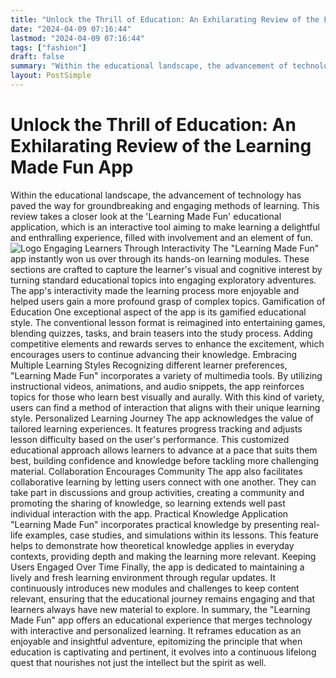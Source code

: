 ```yaml
---
title: "Unlock the Thrill of Education: An Exhilarating Review of the Learning Made Fun App"
date: "2024-04-09 07:16:44"
lastmod: "2024-04-09 07:16:44"
tags: ["fashion"]
draft: false
summary: "Within the educational landscape, the advancement of technology has paved the way for groundbreaking and engaging methods of learning. This review takes a closer look at the 'Learning Made Fun' educational application, which is an interactive tool aiming to make learning a delightful and enthralling experience, filled with involvement and an element of fun."
layout: PostSimple
---
```

# Unlock the Thrill of Education: An Exhilarating Review of the Learning Made Fun App
Within the educational landscape, the advancement of technology has paved the way for groundbreaking and engaging methods of learning. This review takes a closer look at the 'Learning Made Fun' educational application, which is an interactive tool aiming to make learning a delightful and enthralling experience, filled with involvement and an element of fun.
<img alt="Logo" src="https://cdn.seniorsselection.com/src_image/fc19b8893a5102dd869ebde35e11c64c.webp"/>
Engaging Learners Through Interactivity
The "Learning Made Fun" app instantly won us over through its hands-on learning modules. These sections are crafted to capture the learner's visual and cognitive interest by turning standard educational topics into engaging exploratory adventures. The app's interactivity made the learning process more enjoyable and helped users gain a more profound grasp of complex topics.
Gamification of Education
One exceptional aspect of the app is its gamified educational style. The conventional lesson format is reimagined into entertaining games, blending quizzes, tasks, and brain teasers into the study process. Adding competitive elements and rewards serves to enhance the excitement, which encourages users to continue advancing their knowledge.
Embracing Multiple Learning Styles
Recognizing different learner preferences, "Learning Made Fun" incorporates a variety of multimedia tools. By utilizing instructional videos, animations, and audio snippets, the app reinforces topics for those who learn best visually and aurally. With this kind of variety, users can find a method of interaction that aligns with their unique learning style.
Personalized Learning Journey
The app acknowledges the value of tailored learning experiences. It features progress tracking and adjusts lesson difficulty based on the user's performance. This customized educational approach allows learners to advance at a pace that suits them best, building confidence and knowledge before tackling more challenging material.
Collaboration Encourages Community
The app also facilitates collaborative learning by letting users connect with one another. They can take part in discussions and group activities, creating a community and promoting the sharing of knowledge, so learning extends well past individual interaction with the app.
Practical Knowledge Application
"Learning Made Fun" incorporates practical knowledge by presenting real-life examples, case studies, and simulations within its lessons. This feature helps to demonstrate how theoretical knowledge applies in everyday contexts, providing depth and making the learning more relevant.
Keeping Users Engaged Over Time
Finally, the app is dedicated to maintaining a lively and fresh learning environment through regular updates. It continuously introduces new modules and challenges to keep content relevant, ensuring that the educational journey remains engaging and that learners always have new material to explore.
In summary, the "Learning Made Fun" app offers an educational experience that merges technology with interactive and personalized learning. It reframes education as an enjoyable and insightful adventure, epitomizing the principle that when education is captivating and pertinent, it evolves into a continuous lifelong quest that nourishes not just the intellect but the spirit as well.
        